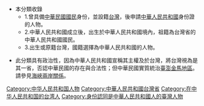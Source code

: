 *本分類收錄
**1.曾具備[[中華民國國民|中華民國國民]]身份，並設籍[[台灣|台灣]]，後申請[[中華人民共和國|中華人民共和國]]身份證的人物。
**2.中華人民共和國成立後，出生於中華人民共和國境內，祖籍為台灣省的中華人民共和國國民。
**3.出生或原籍台灣，國籍選擇為中華人民共和國的人物。

*此分類具有政治性，因為中華人民共和國宣稱其主權及於台灣，將台灣視為是其一省，否認中華民國的存在與合法性；但中華民國實質統治[[臺澎金馬地區|臺澎金馬地區]]。請參見[[海峽兩岸關係|海峽兩岸關係]]。

[[Category:中华人民共和国人物|Category:中华人民共和国人物]]
[[Category:中華人民共和國台灣省|Category:中華人民共和國台灣省]]
[[Category:在中华人民共和国的台湾人|Category:在中华人民共和国的台湾人]]
[[Category:身份認同是中華人民共和國人的臺灣人物|Category:身份認同是中華人民共和國人的臺灣人物]]